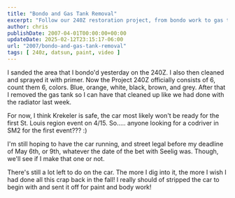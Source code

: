 ---
title: "Bondo and Gas Tank Removal"
excerpt: "Follow our 240Z restoration project, from bondo work to gas tank removal, spanning six colors. Watch our progress in the latest video update."
author: chris
publishDate: 2007-04-01T00:00:00+00:00
updateDate: 2025-02-12T23:15:17-06:00
url: "2007/bondo-and-gas-tank-removal"
tags: [ 240z, datsun, paint, video ]
---

I sanded the area that I bondo'd yesterday on the 240Z. I also then cleaned and sprayed it with primer. Now the Project 240Z officially consists of 6, count them 6, colors. Blue, orange, white, black, brown, and grey. After that I removed the gas tank so I can have that cleaned up like we had done with the radiator last week. 

<YouTubeEmbed videoId="7nKCMSlfkio" title="Project240Z Primer and Gas Tank Removal" publishDate="2006-10-11T09:09:00" description="I sanded the area that I bondo'd yesterday on the 240Z. I also then cleaned and sprayed it with primer. Now the Project 240Z officially consists of 6, count them 6, colors. Blue, orange, white, black, brown, and grey. After that I removed the gas tank so I can have that cleaned up like we had done with the radiator last week." />

For now, I think Krekeler is safe, the car most likely won't be ready for the first St. Louis region event on 4/15. So..... anyone looking for a codriver in SM2 for the first event??? :)

I'm still hoping to have the car running, and street legal before my deadline of May 6th, or 9th, whatever the date of the bet with Seelig was. Though, we'll see if I make that one or not.

There's still a lot left to do on the car. The more I dig into it, the more I wish I had done all this crap back in the fall! I really should of stripped the car to begin with and sent it off for paint and body work!

